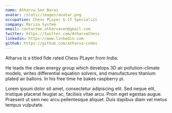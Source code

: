 ```yaml
---
name: Atharva Sen Barai
avatar: /static/images/avatar.png
occupation: Chess PLayer & IT Specialist
company: Marisa System
email: contactme.atharvasen@gmail.com
twitter: https://twitter.com/AtharvaChess
linkedin: https://www.linkedin.com
github: https://github.com/atharva-codes
---
```


Atharva is a titled fide rated Chess PLayer from India.

He leads the clean energy group which develops 3D air pollution-climate models, writes differential equation solvers, and manufactures titanium plated air ballons. In his free time he bakes raspberry pi.

Lorem ipsum dolor sit amet, consectetur adipiscing elit. Sed neque elit, tristique placerat feugiat ac, facilisis vitae arcu. Proin eget egestas augue. Praesent ut sem nec arcu pellentesque aliquet. Duis dapibus diam vel metus tempus vulputate.
